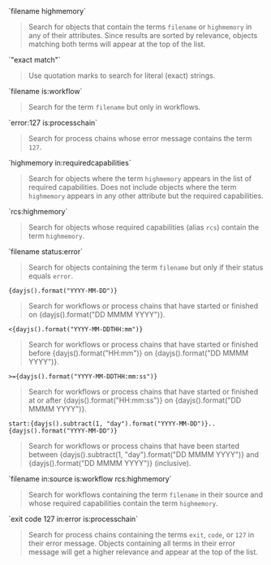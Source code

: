 
<div>
`filename highmemory`

> Search for objects that contain the terms `filename` or `highmemory` in any of their attributes. Since results are sorted by relevance, objects matching both terms will appear at the top of the list.
</div>

<div className="mt-8">
`"exact match"`

> Use quotation marks to search for literal (exact) strings.
</div>

<div className="mt-8">
`filename is:workflow`

> Search for the term `filename` but only in workflows.
</div>

<div className="mt-8">
`error:127 is:processchain`

> Search for process chains whose error message contains the term `127`.
</div>

<div className="mt-8">
`highmemory in:requiredcapabilities`

> Search for objects where the term `highmemory` appears in the list of required capabilities. Does not include objects where the term `highmemory` appears in any other attribute but the required capabilities.
</div>

<div className="mt-8">
`rcs:highmemory`

> Search for objects whose required capabilities (alias `rcs`) contain the term `highmemory`.
</div>

<div className="mt-8">
`filename status:error`

> Search for objects containing the term `filename` but only if their status equals `error`.
</div>

<div className="mt-8">
<code suppressHydrationWarning={true}>{dayjs().format("YYYY-MM-DD")}</code>

> Search for workflows or process chains that have started or finished on <span suppressHydrationWarning={true}>{dayjs().format("DD MMMM YYYY")}</span>.
</div>

<div className="mt-8">
<code suppressHydrationWarning={true}>&lt;{dayjs().format("YYYY-MM-DDTHH:mm")}</code>

> Search for workflows or process chains that have started or finished before <span suppressHydrationWarning={true}>{dayjs().format("HH:mm")}</span> on <span suppressHydrationWarning={true}>{dayjs().format("DD MMMM YYYY")}</span>.
</div>

<div className="mt-8">
<code suppressHydrationWarning={true}>&gt;={dayjs().format("YYYY-MM-DDTHH:mm:ss")}</code>

> Search for workflows or process chains that have started or finished at or after <span suppressHydrationWarning={true}>{dayjs().format("HH:mm:ss")}</span> on <span suppressHydrationWarning={true}>{dayjs().format("DD MMMM YYYY")}</span>.
</div>

<div className="mt-8">
<code suppressHydrationWarning={true}>start:{dayjs().subtract(1, "day").format("YYYY-MM-DD")}..{dayjs().format("YYYY-MM-DD")}</code>

> Search for workflows or process chains that have been started between <span suppressHydrationWarning={true}>{dayjs().subtract(1, "day").format("DD MMMM YYYY")}</span> and <span suppressHydrationWarning={true}>{dayjs().format("DD MMMM YYYY")}</span> (inclusive).
</div>

<div className="mt-8">
`filename in:source is:workflow rcs:highmemory`

> Search for workflows containing the term `filename` in their source and whose required capabilities contain the term `highmemory`.
</div>

<div className="mt-8">
`exit code 127 in:error is:processchain`

> Search for process chains containing the terms `exit`, `code`, or `127` in their error message. Objects containing all terms in their error message will get a higher relevance and appear at the top of the list.
</div>
